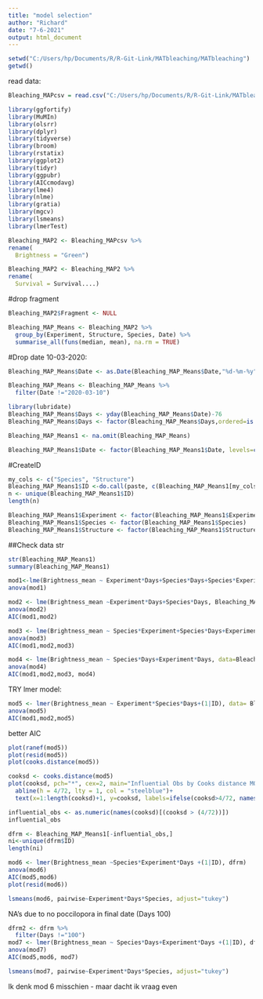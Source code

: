 ```yaml
---
title: "model selection"
author: "Richard"
date: "7-6-2021"
output: html_document
---
```

```r
setwd("C:/Users/hp/Documents/R/R-Git-Link/MATbleaching/MATbleaching")
getwd()
```
read data:
```r
Bleaching_MAPcsv = read.csv("C:/Users/hp/Documents/R/R-Git-Link/MATbleaching/MATbleaching/Bleaching_MAP.csv", sep = ";")
``` 

```r
library(ggfortify)
library(MuMIn)
library(olsrr)
library(dplyr)
library(tidyverse)
library(broom)
library(rstatix)
library(ggplot2)
library(tidyr)
library(ggpubr)
library(AICcmodavg)
library(lme4)
library(nlme)
library(gratia)
library(mgcv)
library(lsmeans)
library(lmerTest)
```
```r
Bleaching_MAP2 <- Bleaching_MAPcsv %>%
rename(
  Brightness = "Green")
```
```r
Bleaching_MAP2 <- Bleaching_MAP2 %>%
rename(
  Survival = Survival....)
```
#drop fragment
```r
Bleaching_MAP2$Fragment <- NULL
```

```r
Bleaching_MAP_Means <- Bleaching_MAP2 %>%
  group_by(Experiment, Structure, Species, Date) %>%
  summarise_all(funs(median, mean), na.rm = TRUE)
```
#Drop date 10-03-2020:
```r
Bleaching_MAP_Means$Date <- as.Date(Bleaching_MAP_Means$Date,"%d-%m-%y")
```
```r
Bleaching_MAP_Means <- Bleaching_MAP_Means %>%
  filter(Date !="2020-03-10")
```
```r
library(lubridate)
Bleaching_MAP_Means$Days <- yday(Bleaching_MAP_Means$Date)-76
Bleaching_MAP_Means$Days <- factor(Bleaching_MAP_Means$Days,ordered=is.ordered(c("0","8","15","22","29","36","8", "72","100")))
```

```r
Bleaching_MAP_Means1 <- na.omit(Bleaching_MAP_Means)
```
```r
Bleaching_MAP_Means1$Date <- factor(Bleaching_MAP_Means1$Date, levels=c("2020-03-16","2020-03-24","2020-03-31","2020-04-07","2020-04-14","2020-04-21","2020-05-05","2020-05-27","2020-06-24"), ordered=is.ordered(Bleaching_MAP_Means1))
```


#CreateID
```r
my_cols <- c("Species", "Structure")
Bleaching_MAP_Means1$ID <-do.call(paste, c(Bleaching_MAP_Means1[my_cols], sep = ""))
n <- unique(Bleaching_MAP_Means1$ID)
length(n)
```

```r
Bleaching_MAP_Means1$Experiment <- factor(Bleaching_MAP_Means1$Experiment)
Bleaching_MAP_Means1$Species <- factor(Bleaching_MAP_Means1$Species)
Bleaching_MAP_Means1$Structure <- factor(Bleaching_MAP_Means1$Structure)
```
##Check data str
```r
str(Bleaching_MAP_Means1)
summary(Bleaching_MAP_Means1)
```
```r
mod1<-lme(Brightness_mean ~ Experiment*Days+Species*Days+Species*Experiment, Bleaching_MAP_Means1, random=~1|ID)
anova(mod1)
```
```r
mod2 <- lme(Brightness_mean ~Experiment*Days+Species*Days, Bleaching_MAP_Means1, random=~1|ID)
anova(mod2)
AIC(mod1,mod2)
```
```r
mod3 <- lme(Brightness_mean ~ Species*Experiment+Species*Days+Experiment*Days, data=Bleaching_MAP_Means1, random=~1|Days)
anova(mod3)
AIC(mod1,mod2,mod3)
```
```r
mod4 <- lme(Brightness_mean ~ Species*Days+Experiment*Days, data=Bleaching_MAP_Means1, random=~1|Days)
anova(mod4)
AIC(mod1,mod2,mod3, mod4)
```

TRY lmer model:
```r
mod5 <- lmer(Brightness_mean ~ Experiment*Species*Days+(1|ID), data= Bleaching_MAP_Means1)
anova(mod5)
AIC(mod1,mod2,mod5)
```
better AIC

```r
plot(ranef(mod5))
plot(resid(mod5))
plot(cooks.distance(mod5))

cooksd <- cooks.distance(mod5)
plot(cooksd, pch="*", cex=2, main="Influential Obs by Cooks distance MOD2") +
  abline(h = 4/72, lty = 1, col = "steelblue")+
  text(x=1:length(cooksd)+1, y=cooksd, labels=ifelse(cooksd>4/72, names(cooksd),""), col="red")

influential_obs <- as.numeric(names(cooksd)[(cooksd > (4/72))])
influential_obs

dfrm <- Bleaching_MAP_Means1[-influential_obs,]
ni<-unique(dfrm$ID)  
length(ni)
```

```r
mod6 <- lmer(Brightness_mean ~Species*Experiment*Days +(1|ID), dfrm)
anova(mod6)
AIC(mod5,mod6)
plot(resid(mod6))
```

```r
lsmeans(mod6, pairwise~Experiment*Days*Species, adjust="tukey")
```
NA's due to no poccilopora in final date (Days 100)
```r
dfrm2 <- dfrm %>%
  filter(Days !="100")
mod7 <- lmer(Brightness_mean ~ Species*Days+Experiment*Days +(1|ID), dfrm2)
anova(mod7)
AIC(mod5,mod6, mod7)
```
```r
lsmeans(mod7, pairwise~Experiment*Days*Species, adjust="tukey")
```
Ik denk mod 6 misschien - maar dacht ik vraag even